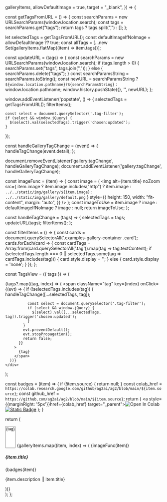   galleryItems,
  allowDefaultImage = true,
  target = "_blank",
}) => {

  const getTagsFromURL = () => {
    const searchParams = new URLSearchParams(window.location.search);
    const tags = searchParams.get("tags");
    return tags ? tags.split(",") : [];
  };

  let selectedTags = getTagsFromURL();
  const defaultImageIfNoImage = allowDefaultImage ?? true;
  const allTags = [...new Set(galleryItems.flatMap((item) => item.tags))];

  const updateURL = (tags) => {
    const searchParams = new URLSearchParams(window.location.search);
    if (tags.length > 0) {
      searchParams.set("tags", tags.join(","));
    } else {
      searchParams.delete("tags");
    }
    const searchParamsString = searchParams.toString();
    const newURL = searchParamsString ? `${window.location.pathname}?${searchParamsString}` : window.location.pathname;
    window.history.pushState({}, '', newURL);
  };

  window.addEventListener('popstate', () => {
    selectedTags = getTagsFromURL();
    filterItems();

    const select = document.querySelector('.tag-filter');
    if (select && window.jQuery) {
      $(select).val(selectedTags).trigger('chosen:updated');
    }
  });

  const handleGalleryTagChange = (event) => {
    handleTagChange(event.detail);
  };

  document.removeEventListener('gallery:tagChange', handleGalleryTagChange);
  document.addEventListener('gallery:tagChange', handleGalleryTagChange);

  const imageFunc = (item) => {
    const image = (
      <img
        alt={item.title}
        noZoom
        src={
          item.image
            ? item.image.includes("http")
              ? item.image
              : `../../static/img/gallery/${item.image}`
            : `../../static/img/gallery/default.png`
        }
        style={{
          height: 150,
          width: "fit-content",
          margin: "auto",
        }}
      />
    );
    const imageToUse = item.image
      ? image
      : defaultImageIfNoImage
      ? image
      : null;
    return imageToUse;
  };

  const handleTagChange = (tags) => {
    selectedTags = tags;
    updateURL(tags);
    filterItems();
  };

  const filterItems = () => {
        const cards = document.querySelectorAll('.examples-gallery-container .card');
        cards.forEach(card => {
            const cardTags = Array.from(card.querySelectorAll('.tag')).map(tag => tag.textContent);
            if (selectedTags.length === 0 || selectedTags.some(tag => cardTags.includes(tag))) {
                card.style.display = '';
            } else {
                card.style.display = 'none';
            }
        });
    };

  const TagsView = ({ tags }) => (
    <div className="tags-container">
      {tags?.map((tag, index) => (
        <span
          className="tag"
          key={index}
          onClick={(evt) => {
            if (!selectedTags.includes(tag)) {
              handleTagChange([...selectedTags, tag]);

              const select = document.querySelector('.tag-filter');
              if (select && window.jQuery) {
                $(select).val([...selectedTags, tag]).trigger('chosen:updated');
              }
            }
            evt.preventDefault();
            evt.stopPropagation();
            return false;
          }}
        >
          {tag}
        </span>
      ))}
    </div>
  );

  const badges = (item) => {
    if (!item.source) {
      return null;
    }
    const colab_href = `https://colab.research.google.com/github/ag2ai/ag2/blob/main/${item.source}`;
    const github_href = `https://github.com/ag2ai/ag2/blob/main/${item.source}`;
    return (<span class="badges">
      <a style={{marginRight: '5px'}}href={colab_href} target="_parent"><img src="https://colab.research.google.com/assets/colab-badge.svg" alt="Open In Colab"/></a>
      <a href={github_href} target="_parent"><img alt="Static Badge" src="https://img.shields.io/badge/Open%20on%20GitHub-grey?logo=github"/></a>
      </span>
    );
  }

  return (
    <div className="examples-gallery-container">
      <select
        multiple
        className="tag-filter"
        data-placeholder="Filter by tags"
      >
        {allTags.map(tag => (
          <option key={tag} value={tag}>
            {tag}
          </option>
        ))}
      </select>
      <CardGroup cols={3}>
        {galleryItems.map((item, index) => (
          <Card key={index} href={item.link}>
            {imageFunc(item)}
            <h5 className="card-title">{item.title}</h5>
            {badges(item)}
            <p className="card-description">{item.description || item.title}</p>
            <TagsView tags={item.tags} />
          </Card>
        ))}
      </CardGroup>
    </div>
  );
};
